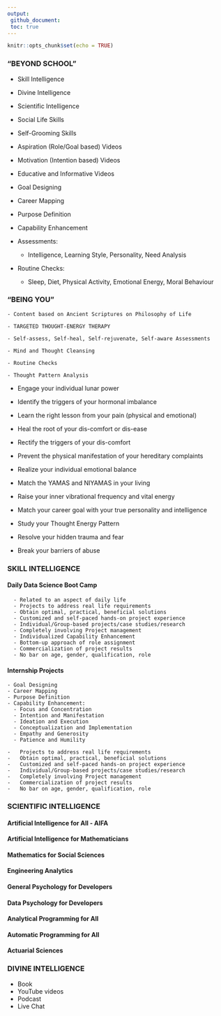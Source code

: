 ---
output:
 github_document:
 toc: true
---

```{r setup, include=FALSE}
knitr::opts_chunk$set(echo = TRUE)
```



### "BEYOND SCHOOL" 

  - Skill Intelligence
  - Divine Intelligence
  -	Scientific Intelligence
  
  - Social Life Skills
  -	Self-Grooming Skills    
  
  -	Aspiration (Role/Goal based) Videos 
  - Motivation (Intention based) Videos 
  - Educative and Informative Videos
  
  - Goal Designing
  - Career Mapping
  - Purpose Definition
  - Capability Enhancement
  - Assessments: 
      - Intelligence, Learning Style, Personality, Need Analysis 
  - Routine Checks: 
      - Sleep, Diet, Physical Activity, Emotional Energy, Moral Behaviour


### "BEING YOU" 

    - Content based on Ancient Scriptures on Philosophy of Life
    
    - TARGETED THOUGHT-ENERGY THERAPY
    
    - Self-assess, Self-heal, Self-rejuvenate, Self-aware Assessments
    
    - Mind and Thought Cleansing
    
    - Routine Checks
    
    - Thought Pattern Analysis
    
  - Engage your individual lunar power
    
  - Identify the triggers of your hormonal imbalance
    
  - Learn the right lesson from your pain (physical and emotional)
    
  - Heal the root of your dis-comfort or dis-ease
  
  - Rectify the triggers of your dis-comfort
  
  - Prevent the physical manifestation of your hereditary complaints
  
  - Realize your individual emotional balance
  
  - Match the YAMAS and NIYAMAS in your living
  
  - Raise your inner vibrational frequency and vital energy
  
  - Match your career goal with your true personality and intelligence
  
  - Study your Thought Energy Pattern
  
  - Resolve your hidden trauma and fear
  
  - Break your barriers of abuse

### SKILL INTELLIGENCE

#### Daily Data Science Boot Camp

      -	Related to an aspect of daily life
      -	Projects to address real life requirements
      -	Obtain optimal, practical, beneficial solutions
      -	Customized and self-paced hands-on project experience
      -	Individual/Group-based projects/case studies/research
      -	Completely involving Project management  
      -	Individualized Capability Enhancement
      -	Bottom-up approach of role assignment
      -	Commercialization of project results
      -	No bar on age, gender, qualification, role 
  
#### Internship Projects

    - Goal Designing
    - Career Mapping
    - Purpose Definition
    - Capability Enhancement:
      - Focus and Concentration
      - Intention and Manifestation
      - Ideation and Execution
      - Conceptualization and Implementation
      - Empathy and Generosity
      - Patience and Humility 

    -	Projects to address real life requirements
    -	Obtain optimal, practical, beneficial solutions
    -	Customized and self-paced hands-on project experience
    -	Individual/Group-based projects/case studies/research
    -	Completely involving Project management  
    -	Commercialization of project results
    -	No bar on age, gender, qualification, role 


###	SCIENTIFIC INTELLIGENCE {.tabset .tabset-pills .tabset-dropdown .tabset-fade}
  
#### Artificial Intelligence for All - AIFA

#### Artificial Intelligence for Mathematicians
    
####  Mathematics for Social Sciences
  
####  Engineering Analytics
    
####  General Psychology for Developers
  
####  Data Psychology for Developers

####  Analytical Programming for All
  
####  Automatic Programming for All
    
####  Actuarial Sciences
  
    
###	DIVINE INTELLIGENCE
  - Book
  - YouTube videos
  - Podcast
  - Live Chat
   

    
